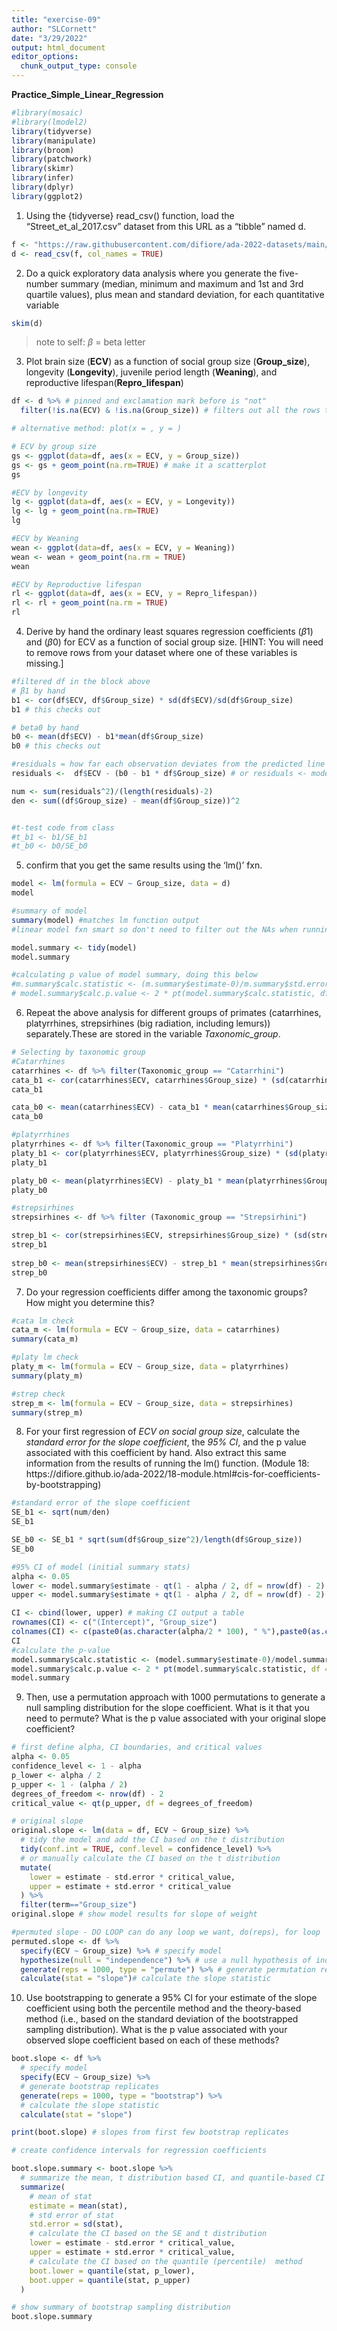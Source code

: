```yaml
---
title: "exercise-09"
author: "SLCornett"
date: "3/29/2022"
output: html_document
editor_options: 
  chunk_output_type: console
---
```

**Practice_Simple_Linear_Regression**
```r
#library(mosaic)
#library(lmodel2)
library(tidyverse)
library(manipulate) 
library(broom)
library(patchwork)
library(skimr)
library(infer)
library(dplyr)
library(ggplot2)
```


1. Using the {tidyverse} read_csv() function, load the “Street_et_al_2017.csv” dataset from this URL as a “tibble” named d.
```r
f <- "https://raw.githubusercontent.com/difiore/ada-2022-datasets/main/Street_et_al_2017.csv"
d <- read_csv(f, col_names = TRUE)
```


2. Do a quick exploratory data analysis where you generate the five-number summary (median, minimum and maximum and 1st and 3rd quartile values), plus mean and standard deviation, for each quantitative variable
```r
skim(d)
```


> note to self: $\beta$ = beta letter


3. Plot brain size (**ECV**) as a function of social group size (**Group_size**), longevity (**Longevity**), juvenile period length (**Weaning**), and reproductive lifespan(**Repro_lifespan**)
```r
df <- d %>% # pinned and exclamation mark before is "not"
  filter(!is.na(ECV) & !is.na(Group_size)) # filters out all the rows that have NA in them and assigns to a new data set, df (aka d_mod)

# alternative method: plot(x = , y = )

# ECV by group size
gs <- ggplot(data=df, aes(x = ECV, y = Group_size))
gs <- gs + geom_point(na.rm=TRUE) # make it a scatterplot
gs

#ECV by longevity
lg <- ggplot(data=df, aes(x = ECV, y = Longevity))
lg <- lg + geom_point(na.rm=TRUE)
lg

#ECV by Weaning
wean <- ggplot(data=df, aes(x = ECV, y = Weaning))
wean <- wean + geom_point(na.rm = TRUE)
wean

#ECV by Reproductive lifespan
rl <- ggplot(data=df, aes(x = ECV, y = Repro_lifespan))
rl <- rl + geom_point(na.rm = TRUE)
rl

```


4. Derive by hand the ordinary least squares regression coefficients ($\beta1$) and ($\beta0$) for ECV as a function of social group size. [HINT: You will need to remove rows from your dataset where one of these variables is missing.]
```r
#filtered df in the block above
# β1 by hand
b1 <- cor(df$ECV, df$Group_size) * sd(df$ECV)/sd(df$Group_size)
b1 # this checks out

# beta0 by hand
b0 <- mean(df$ECV) - b1*mean(df$Group_size)
b0 # this checks out

#residuals = how far each observation deviates from the predicted line
residuals <-  df$ECV - (b0 - b1 * df$Group_size) # or residuals <- model$residuals

num <- sum(residuals^2)/(length(residuals)-2) 
den <- sum((df$Group_size) - mean(df$Group_size))^2


#t-test code from class
#t_b1 <- b1/SE_b1
#t_b0 <- b0/SE_b0
```


5. confirm that you get the same results using the 'lm()' fxn.
```r
model <- lm(formula = ECV ~ Group_size, data = d)
model

#summary of model
summary(model) #matches lm function output
#linear model fxn smart so don't need to filter out the NAs when running this, ie can use d instead of df

model.summary <- tidy(model)
model.summary

#calculating p value of model summary, doing this below
#m.summary$calc.statistic <- (m.summary$estimate-0)/m.summary$std.error 
# model.summary$calc.p.value <- 2 * pt(model.summary$calc.statistic, df = nrow(df)-2, lower.tail = FALSE)
```


6. Repeat the above analysis for different groups of primates (catarrhines, platyrrhines, strepsirhines (big radiation, including lemurs)) separately.These are stored in the variable *Taxonomic_group*.
```r
# Selecting by taxonomic group
#Catarrhines
catarrhines <- df %>% filter(Taxonomic_group == "Catarrhini")
cata_b1 <- cor(catarrhines$ECV, catarrhines$Group_size) * (sd(catarrhines$ECV)/sd(catarrhines$Group_size))
cata_b1

cata_b0 <- mean(catarrhines$ECV) - cata_b1 * mean(catarrhines$Group_size)
cata_b0

#platyrrhines
platyrrhines <- df %>% filter(Taxonomic_group == "Platyrrhini")
platy_b1 <- cor(platyrrhines$ECV, platyrrhines$Group_size) * (sd(platyrrhines$ECV)/sd(platyrrhines$Group_size))
platy_b1

platy_b0 <- mean(platyrrhines$ECV) - platy_b1 * mean(platyrrhines$Group_size)
platy_b0

#strepsirhines
strepsirhines <- df %>% filter (Taxonomic_group == "Strepsirhini")

strep_b1 <- cor(strepsirhines$ECV, strepsirhines$Group_size) * (sd(strepsirhines$ECV)/sd(strepsirhines$Group_size))
strep_b1
  
strep_b0 <- mean(strepsirhines$ECV) - strep_b1 * mean(strepsirhines$Group_size)
strep_b0
```


7. Do your regression coefficients differ among the taxonomic groups? How might you determine this?
```r
#cata lm check
cata_m <- lm(formula = ECV ~ Group_size, data = catarrhines)
summary(cata_m)

#platy lm check
platy_m <- lm(formula = ECV ~ Group_size, data = platyrrhines)
summary(platy_m)

#strep check
strep_m <- lm(formula = ECV ~ Group_size, data = strepsirhines)
summary(strep_m)
```


8. For your first regression of *ECV on social group size*, calculate the *standard error for the slope coefficient*, the *95% CI*, and the p value associated with this coefficient by hand. Also extract this same information from the results of running the lm() function.
 (Module 18: https://difiore.github.io/ada-2022/18-module.html#cis-for-coefficients-by-bootstrapping)
```r
#standard error of the slope coefficient
SE_b1 <- sqrt(num/den)
SE_b1

SE_b0 <- SE_b1 * sqrt(sum(df$Group_size^2)/length(df$Group_size))
SE_b0

#95% CI of model (initial summary stats)
alpha <- 0.05
lower <- model.summary$estimate - qt(1 - alpha / 2, df = nrow(df) - 2) * model.summary$std.error #df dataframe without the NAs
upper <- model.summary$estimate + qt(1 - alpha / 2, df = nrow(df) - 2) * model.summary$std.error

CI <- cbind(lower, upper) # making CI output a table
rownames(CI) <- c("(Intercept)", "Group_size")
colnames(CI) <- c(paste0(as.character(alpha/2 * 100), " %"),paste0(as.character((1-alpha/2) * 100), " %"))
CI
#calculate the p-value
model.summary$calc.statistic <- (model.summary$estimate-0)/model.summary$std.error 
model.summary$calc.p.value <- 2 * pt(model.summary$calc.statistic, df = nrow(df)-2, lower.tail = FALSE)
model.summary
```


9. Then, use a permutation approach with 1000 permutations to generate a null sampling distribution for the slope coefficient. What is it that you need to permute? What is the p value associated with your original slope coefficient?
```r
# first define alpha, CI boundaries, and critical values
alpha <- 0.05
confidence_level <- 1 - alpha
p_lower <- alpha / 2
p_upper <- 1 - (alpha / 2)
degrees_of_freedom <- nrow(df) - 2
critical_value <- qt(p_upper, df = degrees_of_freedom)

# original slope
original.slope <- lm(data = df, ECV ~ Group_size) %>%
  # tidy the model and add the CI based on the t distribution
  tidy(conf.int = TRUE, conf.level = confidence_level) %>%
  # or manually calculate the CI based on the t distribution
  mutate(
    lower = estimate - std.error * critical_value,
    upper = estimate + std.error * critical_value
  ) %>%
  filter(term=="Group_size")
original.slope # show model results for slope of weight

#permuted slope - DO LOOP can do any loop we want, do(reps), for loop
permuted.slope <- df %>% 
  specify(ECV ~ Group_size) %>% # specify model
  hypothesize(null = "independence") %>% # use a null hypothesis of independence
  generate(reps = 1000, type = "permute") %>% # generate permutation replicates
  calculate(stat = "slope")# calculate the slope statistic


```

10. Use bootstrapping to generate a 95% CI for your estimate of the slope coefficient using both the percentile method and the theory-based method (i.e., based on the standard deviation of the bootstrapped sampling distribution). What is the p value associated with your observed slope coefficient based on each of these methods?
```r
boot.slope <- df %>%
  # specify model
  specify(ECV ~ Group_size) %>%
  # generate bootstrap replicates
  generate(reps = 1000, type = "bootstrap") %>%
  # calculate the slope statistic
  calculate(stat = "slope")

print(boot.slope) # slopes from first few bootstrap replicates

# create confidence intervals for regression coefficients

boot.slope.summary <- boot.slope %>%
  # summarize the mean, t distribution based CI, and quantile-based CI
  summarize(
    # mean of stat
    estimate = mean(stat),
    # std error of stat
    std.error = sd(stat),
    # calculate the CI based on the SE and t distribution
    lower = estimate - std.error * critical_value,
    upper = estimate + std.error * critical_value,
    # calculate the CI based on the quantile (percentile)  method
    boot.lower = quantile(stat, p_lower),
    boot.upper = quantile(stat, p_upper)
  )

# show summary of bootstrap sampling distribution
boot.slope.summary
```

